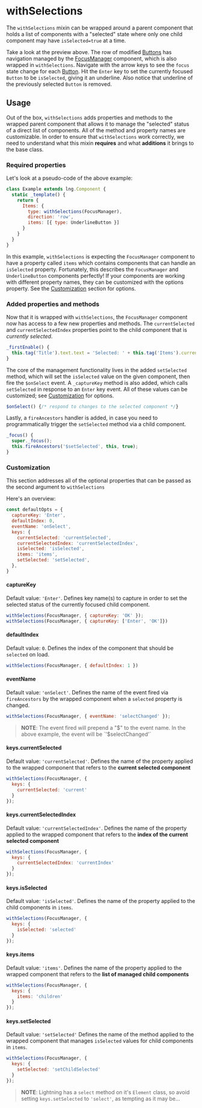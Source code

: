 <!--
 Copyright 2021 Comcast Cable Communications Management, LLC

 Licensed under the Apache License, Version 2.0 (the "License");
 you may not use this file except in compliance with the License.
 You may obtain a copy of the License at

 http://www.apache.org/licenses/LICENSE-2.0

 Unless required by applicable law or agreed to in writing, software
 distributed under the License is distributed on an "AS IS" BASIS,
 WITHOUT WARRANTIES OR CONDITIONS OF ANY KIND, either express or implied.
 See the License for the specific language governing permissions and
 limitations under the License.

 SPDX-License-Identifier: Apache-2.0
 -->


# withSelections

The `withSelections` mixin can be wrapped around a parent component that holds a list of components with a "selected" state where only one child component may have `isSelected=true` at a time.

<Canvas>
  <Story id="mixins-withselections--basic" />
</Canvas>

Take a look at the preview above. The row of modified [Buttons](?path=/docs/button--basic) has navigation managed by the [FocusManager](?path=/docs/focusmanager--rows) component, which is also wrapped in `withSelections`. Navigate with the arrow keys to see the `focus` state change for each [Button](?path=/docs/button--basic). Hit the `Enter` key to set the currently focused `Button` to be `isSelected`, giving it an underline. Also notice that underline of the previously selected `Button` is removed.

## Usage

Out of the box, `withSelections` adds properties and methods to the wrapped parent component that allows it to manage the "selected" status of a direct list of components. All of the method and property names are customizable. In order to ensure that `withSelections` work correctly, we need to understand what this mixin **requires** and what **additions** it brings to the base class.

### Required properties

Let's look at a pseudo-code of the above example:

```js
class Example extends lng.Component {
  static _template() {
    return {
      Items: {
        type: withSelections(FocusManager),
        direction: 'row',
        items: [{ type: UnderlineButton }]
      }
    }
  }
}
```

In this example, `withSelections` is expecting the `FocusManager` component to have a property called `items` which contains components that can handle an `isSelected` property. Fortunately, this describes the `FocusManager` and `UnderlineButton` components perfectly! If your components are working with different property names, they can be customized with the options property. See the [Customization](#customization) section for options.

### Added properties and methods

Now that it is wrapped with `withSelections`, the `FocusManager` component now has access to a few new properties and methods. The `currentSelected` and `currentSelectedIndex` properties point to the child component that is _currently selected_.

```js
_firstEnable() {
  this.tag('Title').text.text = 'Selected: ' + this.tag('Items').currentSelected.title
}
```

The core of the management functionality lives in the added `setSelected` method, which will set the `isSelected` value on the given component, then fire the `$onSelect` event. A `_captureKey` method is also added, which calls `setSelected` in response to an `Enter` key event. All of these values can be customized; see [Customization](#customization) for options.

```js
$onSelect() {/* respond to changes to the selected component */}
```

Lastly, a `fireAncestors` handler is added, in case you need to programmatically trigger the `setSelected` method via a child component.

```js
_focus() {
  super._focus();
  this.fireAncestors('$setSelected', this, true);
}
```

### Customization

This section addresses all of the optional properties that can be passed as the second argument to `withSelections`

Here's an overview:

```js
const defaultOpts = {
  captureKey: 'Enter',
  defaultIndex: 0,
  eventName: 'onSelect',
  keys: {
    currentSelected: 'currentSelected',
    currentSelectedIndex: 'currentSelectedIndex',
    isSelected: 'isSelected',
    items: 'items',
    setSelected: 'setSelected',
  },
}
```

#### captureKey

Default value: `'Enter'`. Defines key name(s) to capture in order to set the selected status of the currently focused child component.

```js
withSelections(FocusManager, { captureKey: 'OK' });
withSelections(FocusManager, { captureKey: ['Enter', 'OK']})
```

#### defaultIndex

Default value: `0`. Defines the index of the component that should be `selected` on load.

```js
withSelections(FocusManager, { defaultIndex: 1 })
```

#### eventName

Default value: `'onSelect'`. Defines the name of the event fired via `fireAncestors` by the wrapped component when a `selected` property is changed.

```js
withSelections(FocusManager, { eventName: 'selectChanged' });
```

> **NOTE**: The event fired will prepend a "$" to the event name. In the above example, the event will be `'$selectChanged'`

#### keys.currentSelected

Default value: `'currentSelected'`. Defines the name of the property applied to the wrapped component that refers to the **current selected component**

```js
withSelections(FocusManager, {
  keys: {
    currentSelected: 'current'
  }
});
```

#### keys.currentSelectedIndex

Default value: `'currentSelectedIndex'`. Defines the name of the property applied to the wrapped component that refers to the **index of the current selected component**

```js
withSelections(FocusManager, {
  keys: {
    currentSelectedIndex: 'currentIndex'
  }
});
```

#### keys.isSelected

Default value: `'isSelected'`. Defines the name of the property applied to the child components in `items`.

```js
withSelections(FocusManager, {
  keys: {
    isSelected: 'selected'
  }
});
```

#### keys.items

Default value: `'items'`. Defines the name of the property applied to the wrapped component that refers to the **list of managed child components**

```js
withSelections(FocusManager, {
  keys: {
    items: 'children'
  }
});
```

#### keys.setSelected

Default value: `'setSelected'` Defines the name of the method applied to the wrapped component that manages `isSelected` values for child components in `items`.

```js
withSelections(FocusManager, {
  keys: {
    setSelected: 'setChildSelected'
  }
});
```

> **NOTE**: Lightning has a `select` method on it's `Element` class, so avoid setting `keys.setSelected` to `'select'`, as tempting as it may be...
